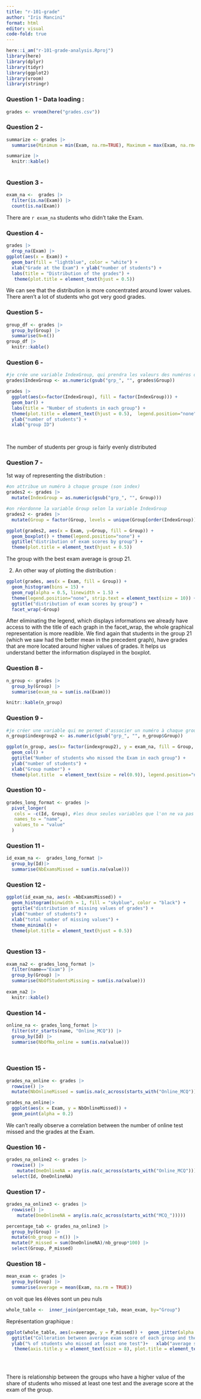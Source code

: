 ```yaml
---
title: "r-101-grade"
author: "Iris Mancini"
format: html
editor: visual
code-fold: true
---
```


```r
here::i_am("r-101-grade-analysis.Rproj")
library(here)
library(dplyr)
library(tidyr)
library(ggplot2)
library(vroom)
library(stringr)
```

### Question 1 - Data loading :

```r

grades <- vroom(here("grades.csv"))
```

### Question 2 -

```r
summarize <- grades |> 
  summarise(Minimum = min(Exam, na.rm=TRUE), Maximum = max(Exam, na.rm=TRUE), Median = median(Exam, na.rm=TRUE), Mean = mean(Exam, na.rm=TRUE))

summarize |>
  knitr::kable()
  
```

### Question 3 -

```r
exam_na <-  grades |>
  filter(is.na(Exam)) |>
  count(is.na(Exam))
```

There are `r exam_na` students who didn't take the Exam.

### Question 4 -

```r
grades |> 
  drop_na(Exam) |>
ggplot(aes(x = Exam)) + 
  geom_bar(fill = "lightblue", color = "white") + 
  xlab("Grade at the Exam") + ylab("number of students") + 
  labs(title = "Distribution of the grades") + 
   theme(plot.title = element_text(hjust = 0.5)) 
```

We can see that the distribution is more concentrated around lower values. There aren't a lot of students who got very good grades.

### Question 5 -

```r
group_df <- grades |>
  group_by(Group) |>
  summarise(N=n()) 
group_df |>
  knitr::kable()
```

### Question 6 -

```r

#je crée une variable IndexGroup, qui prendra les valeurs des numéros de groupe pour rendre le graphique plus lisible
grades$IndexGroup <- as.numeric(gsub("grp_", "", grades$Group))

grades |>
  ggplot(aes(x=factor(IndexGroup), fill = factor(IndexGroup))) + 
  geom_bar() + 
  labs(title = "Number of students in each group") + 
  theme(plot.title = element_text(hjust = 0.5),  legend.position="none") + 
  ylab("number of students") + 
  xlab("group ID")

  

```

The number of students per group is fairly evenly distributed

### Question 7 -

1st way of representing the distribution :

```r

#on attribue un numéro à chaque groupe (son index)
grades2 <- grades |>
  mutate(IndexGroup = as.numeric(gsub("grp_", "", Group)))

#on réordonne la variable Group selon la variable IndexGroup
grades2 <- grades |>
  mutate(Group = factor(Group, levels = unique(Group[order(IndexGroup)])))

ggplot(grades2, aes(x = Exam, y=Group, fill = Group)) +
  geom_boxplot() + theme(legend.position="none") + 
  ggtitle("distribution of exam scores by group") + 
  theme(plot.title = element_text(hjust = 0.5))
```

The group with the best exam average is group 21.

2.  An other way of plotting the distribution :

```r
ggplot(grades, aes(x = Exam, fill = Group)) + 
  geom_histogram(bins = 15) + 
  geom_rug(alpha = 0.5, linewidth = 1.5) + 
  theme(legend.position="none", strip.text = element_text(size = 10)) + 
  ggtitle("distribution of exam scores by group") + 
  facet_wrap(~Group)
```

After eliminating the legend, which displays informations we already have access to with the title of each graph in the facet_wrap, the whole graphical representation is more readible. We find again that students in the group 21 (which we saw had the better mean in the precedent graph), have grades that are more located around higher values of grades. It helps us understand better the information displayed in the boxplot.

### Question 8 -

```r
n_group <- grades |>
  group_by(Group) |>
  summarise(exam_na = sum(is.na(Exam)))

knitr::kable(n_group)

```

### Question 9 -

```r

#je créer une variable qui me permet d'associer un numéro à chaque groupe, afin de faciliter la lisibilité du graphique ensuite
n_group$indexgroup2 <- as.numeric(gsub("grp_", "", n_group$Group))

ggplot(n_group, aes(x= factor(indexgroup2), y = exam_na, fill = Group, color = "orange")) + 
  geom_col() + 
  ggtitle("Number of students who missed the Exam in each group") +
  ylab("number of students") + 
  xlab("Group number") +
  theme(plot.title  = element_text(size = rel(0.9)), legend.position="none", strip.text = element_text(size = 10)) 
```

### Question 10 -

```r

grades_long_format <- grades |>
  pivot_longer(
   cols = -c(Id, Group), #les deux seules variables que l'on ne va pas transformer
   names_to = "name", 
   values_to = "value"
  )
```

### Question 11 -

```r

id_exam_na <-  grades_long_format |>
  group_by(Id)|>
  summarise(NbExamsMissed = sum(is.na(value))) 
```

### Question 12 -

```r

ggplot(id_exam_na, aes(x =NbExamsMissed)) + 
  geom_histogram(binwidth = 1, fill = "skyblue", color = "black") + 
  ggtitle("distribution of missing values of grades") +
  ylab("number of students") + 
  xlab("total number of missing values") + 
  theme_minimal() + 
  theme(plot.title = element_text(hjust = 0.5))
  
```

### Question 13 -

```r

exam_na2 <- grades_long_format |> 
  filter(name=="Exam") |>
  group_by(Group) |>
  summarise(NbOfStudentsMissing = sum(is.na(value))) 
  
exam_na2 |>
  knitr::kable()

```

### Question 14 -

```r


online_na <- grades_long_format |>
  filter(str_starts(name, "Online_MCQ")) |>
  group_by(Id) |>
  summarise(NbOfNa_online = sum(is.na(value)))

  
```

### Question 15 -

```r

grades_na_online <- grades |>
  rowwise() |>
  mutate(NbOnlineMissed = sum(is.na(c_across(starts_with("Online_MCQ")))) )

grades_na_online|> 
  ggplot(aes(x = Exam, y = NbOnlineMissed)) +
  geom_point(alpha = 0.2)
```

We can't really observe a correlation between the number of online test missed and the grades at the Exam.

### Question 16 -

```r

grades_na_online2 <- grades |>
  rowwise() |>
    mutate(OneOnlineNA = any(is.na(c_across(starts_with("Online_MCQ"))))) |>
  select(Id, OneOnlineNA)
```

### Question 17 -

```r

grades_na_online3 <- grades |>
  rowwise() |>
    mutate(OneOnlineNA = any(is.na(c_across(starts_with("MCQ_")))))

percentage_tab <- grades_na_online3 |>
  group_by(Group) |>
  mutate(nb_group = n()) |>
  mutate(P_missed = sum(OneOnlineNA)/nb_group*100) |>
  select(Group, P_missed)
```

### Question 18 -

```r

mean_exam <- grades |>
  group_by(Group) |>
  summarise(average = mean(Exam, na.rm = TRUE)) 

```

on voit que les élèves sont un peu nuls

```r

whole_table <-  inner_join(percentage_tab, mean_exam, by="Group")
```

Représentation graphique :

```r

ggplot(whole_table, aes(x=average, y = P_missed)) +  geom_jitter(alpha = 0.03, width = 0.01, height = 0.01) + 
  ggtitle("Colleration between average exam score of each group and the % of students who missed at least one test") + 
  ylab("% of students who missed at least one test")+   xlab("average score at the exam of the group") + 
   theme(axis.title.y = element_text(size = 8), plot.title = element_text(size = rel(0.7))) 

    
  
```

There is relationship between the groups who have a higher value of the share of students who missed at least one test and the average score at the exam of the group.
